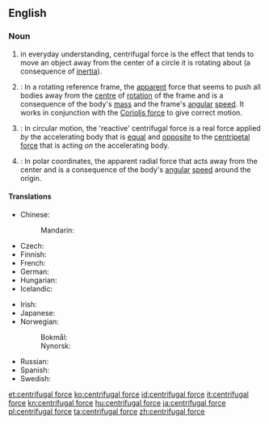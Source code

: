 ==English==

{{wikipedia}}

===Noun===
{{en-noun|head=[[centrifugal]] [[force]]}}

# in everyday understanding, centrifugal force is the effect that tends to move an object away from the center of a circle it is rotating about (a consequence of [[inertia]]).
# {{context|physics|lang=en}}: In a rotating reference frame, the [[apparent]] force that seems to push all bodies away from the [[centre]] of [[rotation]] of the frame and is a consequence of the body's [[mass]] and the frame's [[angular]] [[speed]]. It works in conjunction with the [[Coriolis force]] to give correct motion.
# {{context|physics|lang=en}}: In circular motion, the 'reactive' centrifugal force is a real force applied ''by'' the accelerating body that is [[equal]] and [[opposite]] to the [[centripetal force]] that is acting ''on'' the accelerating body.
# {{context|physics|lang=en}}: In polar coordinates, the apparent radial force that acts away from the center and is a consequence of the body's [[angular]] [[speed]] around the origin.

====Translations====
{{trans-top|a force}}
* Chinese:
*: Mandarin: {{t|cmn|離心力|tr=líxīnlì|sc=Hani}}
* Czech: {{t|cs|odstředivá síla|f}}
* Finnish: {{t|fi|keskipakoisvoima}}
* French: {{t|fr|force centrifuge|f}}
* German: {{t+|de|Zentrifugalkraft|f}}
* Hungarian: {{t+|hu|centrifugális erő}}
* Icelandic: {{t|is|miðflóttakraftur|m}}
{{trans-mid}}
* Irish: {{t|ga|fórsa lártheifeach|m}}
* Japanese: {{t+|ja|遠心力|tr=えんしんりょく, enshinryoku|sc=Jpan}}
* Norwegian:
*: Bokmål: {{t|no|sentrifugalkraft|m|f}}
*: Nynorsk: {{t|nn|sentrifugalkraft|f}}
* Russian: {{t|ru|центробежная сила|f|tr=centrobéžnaja síla}}
* Spanish: {{t|es|fuerza centrífuga|f}}
* Swedish: {{t|sv|centrifugalkraft|c}}
{{trans-bottom}}

[[et:centrifugal force]]
[[ko:centrifugal force]]
[[id:centrifugal force]]
[[it:centrifugal force]]
[[kn:centrifugal force]]
[[hu:centrifugal force]]
[[ja:centrifugal force]]
[[pl:centrifugal force]]
[[ta:centrifugal force]]
[[zh:centrifugal force]]